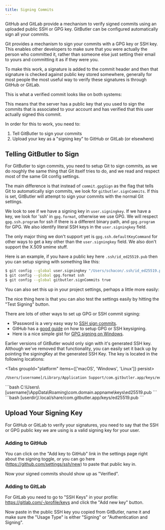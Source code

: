 ```yaml
---
title: Signing Commits
---
```



GitHub and GitLab provide a mechanism to verify signed commits using an uploaded public SSH or GPG key. GitButler can be configured automatically sign all your commits.

Git provides a mechanism to sign your commits with a GPG key or SSH key. This enables other developers to make sure that you were actually the person who committed it, rather than someone else just setting their email to yours and committing it as if they were you.

To make this work, a signature is added to the commit header and then that signature is checked against public key stored somewhere, generally for most people the most useful way to verify these signatures is through GitHub or GitLab.

This is what a verified commit looks like on both systems:

<ImageSection
  alt="Viewing Remote Branches"
  src="/signing-01.png"
  subtitle="A verified commit on GitLab."
/>

<ImageSection
  alt="Viewing Remote Branches"
  src="/signing-02.png"
  subtitle="Verified and non-verified commits on GitHub."
/>

This means that the server has a public key that you used to sign the commits that is associated to your account and has verified that this user actually signed this commit.

In order for this to work, you need to:

1. Tell GitButler to sign your commits
2. Upload your key as a "signing key" to GitHub or GitLab (or elsewhere)

## Telling GitButler to Sign

For GitButler to sign commits, you need to setup Git to sign commits, as we do roughly the same thing that Git itself tries to do, and we read and respect most of the same Git config settings.

The main difference is that instead of `commit.gpgSign` as the flag that tells Git to automatically sign commits, we look for `gitbutler.signCommits`. If this is set, GitButler will attempt to sign your commits with the normal Git settings.

We look to see if we have a signing key in `user.signingkey`. If we have a key, we look for 'ssh' in `gpg.format`, otherwise we use GPG. We will respect `gpg.ssh.program` for ssh if there is a different binary path, and `gpg.program` for GPG. We also identify literal SSH keys in the `user.signingkey` field.

The only major thing we don't support yet is `gpg.ssh.defaultKeyCommand` for other ways to get a key other than the `user.signingkey` field. We also don't support the X.509 smime stuff.

Here is an example, if you have a public key here `.ssh/id_ed25519.pub` then you can setup signing with something like this:

```bash title="Terminal"
$ git config --global user.signingkey "/Users/schacon/.ssh/id_ed25519.pub"
$ git config --global gpg.format ssh
$ git config --global gitbutler.signCommits true
```

You can also set this up in your project settings, perhaps a little more easily:

<ImageSection
  alt="Viewing Remote Branches"
  src="/signing-03.png"
/>

The nice thing here is that you can also test the settings easily by hitting the "Test Signing" button.

There are lots of other ways to set up GPG or SSH commit signing:

- 1Password is a very easy way to [SSH sign commits](https://blog.1password.com/git-commit-signing/).
- GitHub has a [good guide](https://docs.github.com/en/authentication/managing-commit-signature-verification/telling-git-about-your-signing-key) on how to setup GPG or SSH keysigning.
- Here is a nice simple gist for [GPG signing on Windows](https://gist.github.com/BoGnY/f9b1be6393234537c3e247f33e74094a).

<Callout title="Using GitButler's Generated SSH Key">
Earlier versions of GitButler would only sign with it's generated SSH key. Although we've removed that functionality, you can easily set it back up by pointing the signingKey at the generated SSH Key. The key is located in the following locations:

<Tabs groupId="platform" items={['macOS', 'Windows', 'Linux']} persist>
  <Tab value="macOS">
  ```bash
  /Users/[username]/Library/Application Support/com.gitbutler.app/keys/ed25519.pub
  ```
  </Tab>
  <Tab value="Windows">
  ```bash
  C:\Users\[username]\AppData\Roaming\com.domain.appname\keys\ed25519.pub
  ```
  </Tab>
  <Tab value="Linux">
  ```bash
  [userdir]/.local/share/com.gitbutler.app/keys/ed25519.pub
  ```
  </Tab>
</Tabs>

</Callout>

## Upload Your Signing Key

For GitHub or GitLab to verify your signatures, you need to say that the SSH or GPG public key we are using is a valid signing key for your user.

### Adding to GitHub

You can click on the "Add key to GitHub" link in the settings page right about the signing toggle, or you can go here (https://github.com/settings/ssh/new) to paste that public key in.

<ImageSection
  alt="Adding a key to GitHub"
  src="/signing-04.png"
  subtitle="Be sure to change the type to 'Signing Key'"
/>

Now your signed commits should show up as "Verified".

### Adding to GitLab

For GitLab you need to go to "SSH Keys" in your profile: https://gitlab.com/-/profile/keys and click the "Add new key" button.

<ImageSection
  alt="Adding a key to GitHub"
  src="/signing-05.png"
  subtitle="Add new key here."
/>

Now paste in the public SSH key you copied from GitButler, name it and make sure the "Usage Type" is either "Signing" or "Authentication and Signing".

<ImageSection
  alt="Adding a key to GitHub"
  src="/signing-06.png"
  subtitle="Now all your GitButler generated commits will be verified on that platform!"
/>
